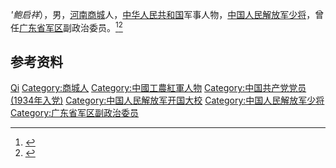 '''鲍启祥''{{bd|1913年||1967年|}}），男，[[河南|河南]][[商城|商城]]人，[[中华人民共和国|中华人民共和国]]军事人物，[[中国人民解放军少将|中国人民解放军少将]]，曾任[[广东省军区|广东省军区]]副政治委员。<ref>{{Cite book|title=中国抗日战争人物大词典|author=刘景泉主编; 沈久泉, 王凯捷, 李卓副主编|publisher=天津大学出版社|year=1999|isbn=|location=|pages=}}</ref><ref>{{Cite book|title=中华军事人物大辞典|author=吴如蒿著; 陈策才, 张光彩, 赵功德等副主编|publisher=新华出版社|year=1989|isbn=|location=北京|pages=}}</ref>

== 参考资料 ==
{{reflist}}

{{中国人物小作品}}

{{Authority control}}
{{DEFAULTSORT:Bao鲍}}
[[Category:鮑姓|Qi]]
[[Category:商城人|Category:商城人]]
[[Category:中國工農紅軍人物|Category:中國工農紅軍人物]]
[[Category:中国共产党党员_(1934年入党)|Category:中国共产党党员 (1934年入党)]]
[[Category:中国人民解放军开国大校|Category:中国人民解放军开国大校]]
[[Category:中国人民解放军少将|Category:中国人民解放军少将]]
[[Category:广东省军区副政治委员|Category:广东省军区副政治委员]]